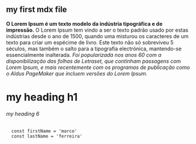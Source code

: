## my first mdx file

**O Lorem Ipsum é um texto modelo da indústria tipográfica e de impressão.** O Lorem
Ipsum tem vindo a ser o texto padrão usado por estas indústrias desde o ano de 
1500, quando uma misturou os caracteres de um texto para criar um espécime de 
livro. Este texto não só sobreviveu 5 séculos, mas também o salto para a 
tipografia electrónica, mantendo-se essencialmente inalterada. _Foi popularizada 
nos anos 60 com a disponibilização das folhas de Letraset, que continham 
passagens com Lorem Ipsum, e mais recentemente com os programas de publicação 
como o Aldus PageMaker que incluem versões do Lorem Ipsum._

# my heading h1

###### my heading 6

```
  const firstName = 'marco'
  const lastName = 'ferreira'
```
